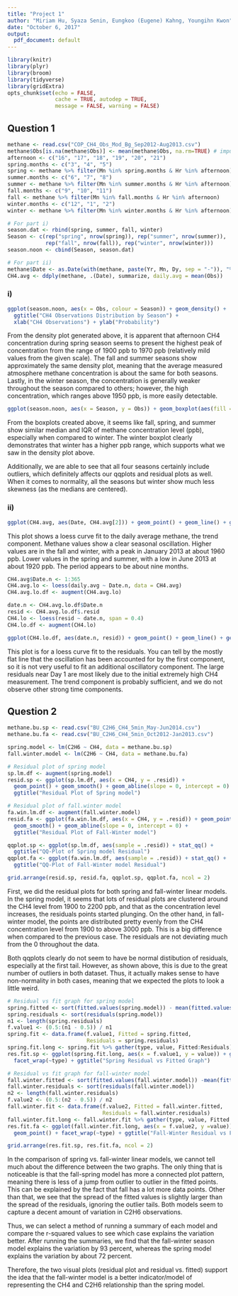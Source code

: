 ```yaml
---
title: "Project 1"
author: "Miriam Hu, Syaza Senin, Eungkoo (Eugene) Kahng, Youngihn Kwon"
date: "October 6, 2017"
output:
  pdf_document: default
---
```



```r
library(knitr)
library(plyr)
library(broom)
library(tidyverse)
library(gridExtra)
opts_chunk$set(echo = FALSE,
               cache = TRUE, autodep = TRUE,
               message = FALSE, warning = FALSE)
```


## Question 1

```r
methane <- read.csv("COP_CH4_Obs_Mod_Bg_Sep2012-Aug2013.csv")
methane$Obs[is.na(methane$Obs)] <- mean(methane$Obs, na.rm=TRUE) # impute mean
afternoon <- c("16", "17", "18", "19", "20", "21")
spring.months <- c("3", "4", "5")
spring <- methane %>% filter(Mn %in% spring.months & Hr %in% afternoon)
summer.months <- c("6", "7", "8")
summer <- methane %>% filter(Mn %in% summer.months & Hr %in% afternoon)
fall.months <- c("9", "10", "11")
fall <- methane %>% filter(Mn %in% fall.months & Hr %in% afternoon)
winter.months <- c("12", "1", "2")
winter <- methane %>% filter(Mn %in% winter.months & Hr %in% afternoon)

# For part i)
season.dat <- rbind(spring, summer, fall, winter)
Season <- c(rep("spring", nrow(spring)), rep("summer", nrow(summer)),
            rep("fall", nrow(fall)), rep("winter", nrow(winter)))
season.noon <- cbind(Season, season.dat)

# For part ii)
methane$Date <- as.Date(with(methane, paste(Yr, Mn, Dy, sep = "-")), "%Y-%m-%d")
CH4.avg <- ddply(methane, .(Date), summarize, daily.avg = mean(Obs))
```


### i) 

```r
ggplot(season.noon, aes(x = Obs, colour = Season)) + geom_density() + 
  ggtitle("CH4 Observations Distribution by Season") + 
  xlab("CH4 Observations") + ylab("Probability")
```

From the density plot generated above, it is apparent that afternoon CH4 concentration during spring season seems to present the highest peak of concentration from the range of 1900 ppb to 1970 ppb (relatively mild values from the given scale). The fall and summer seasons show approximately the same density plot, meaning that the average measured atmosphere methane concentration is about the same for both seasons. Lastly, in the winter season, the concentration is generally weaker throughout the season compared to others; however, the high concentration, which ranges above 1950 ppb, is more easily detectable.

```r
ggplot(season.noon, aes(x = Season, y = Obs)) + geom_boxplot(aes(fill = Season))
```

From the boxplots created above, it seems like fall, spring, and summer show similar median and IQR of methane concentration level (ppb), especially when compared to winter. The winter boxplot clearly demonstrates that winter has a higher ppb range, which supports what we saw in the density plot above.

Additionally, we are able to see that all four seasons certainly include outliers, which definitely affects our qqplots and residual plots as well. When it comes to normality, all the seasons but winter show much less skewness (as the medians are centered).

### ii)

```r
ggplot(CH4.avg, aes(Date, CH4.avg[2])) + geom_point() + geom_line() + geom_smooth(span = 0.4) + ylab("Daily CH4 Average") + ggtitle("Daily CH4 Average")
```

This plot shows a loess curve fit to the daily average methane, the trend component. Methane values show a clear seasonal oscillation. Higher values are in the fall and winter, with a peak in January 2013 at about 1960 ppb. Lower values in the spring and summer, with a low in June 2013 at about 1920 ppb. The period appears to be about nine months.

```r
CH4.avg$Date.n <- 1:365
CH4.avg.lo <- loess(daily.avg ~ Date.n, data = CH4.avg)
CH4.avg.lo.df <- augment(CH4.avg.lo)

date.n <- CH4.avg.lo.df$Date.n
resid <- CH4.avg.lo.df$.resid
CH4.lo <- loess(resid ~ date.n, span = 0.4)
CH4.lo.df <- augment(CH4.lo)

ggplot(CH4.lo.df, aes(date.n, resid)) + geom_point() + geom_line() + geom_smooth(span = 0.4) + ylab("Residuals") + ggtitle("Residuals")
```

This plot is for a loess curve fit to the residuals. You can tell by the mostly flat line that the oscillation has been accounted for by the first component, so it is not very useful to fit an additional oscillatory component. The large residuals near Day 1 are most likely due to the initial extremely high CH4 measurement. The trend component is probably sufficient, and we do not observe other strong time components.

## Question 2

```r
methane.bu.sp <- read.csv("BU_C2H6_CH4_5min_May-Jun2014.csv")
methane.bu.fa <- read.csv("BU_C2H6_CH4_5min_Oct2012-Jan2013.csv")

spring.model <- lm(C2H6 ~ CH4, data = methane.bu.sp)
fall.winter.model <- lm(C2H6 ~ CH4, data = methane.bu.fa)
```

```r
# Residual plot of spring model 
sp.lm.df <- augment(spring.model)
resid.sp <- ggplot(sp.lm.df, aes(x = CH4, y = .resid)) + 
  geom_point() + geom_smooth() + geom_abline(slope = 0, intercept = 0) + 
  ggtitle("Residual Plot of Spring model")

# Residual plot of fall.winter model
fa.win.lm.df <- augment(fall.winter.model)
resid.fa <- ggplot(fa.win.lm.df, aes(x = CH4, y = .resid)) + geom_point() +
  geom_smooth() + geom_abline(slope = 0, intercept = 0) + 
  ggtitle("Residual Plot of Fall-Winter model")

qqplot.sp <- ggplot(sp.lm.df, aes(sample = .resid)) + stat_qq() + 
  ggtitle("QQ-Plot of Spring model Residual")
qqplot.fa <- ggplot(fa.win.lm.df, aes(sample = .resid)) + stat_qq() + 
  ggtitle("QQ-Plot of Fall-Winter model Residual")

grid.arrange(resid.sp, resid.fa, qqplot.sp, qqplot.fa, ncol = 2)
```

First, we did the residual plots for both spring and fall-winter linear models. In the spring model, it seems that lots of residual plots are clustered around the CH4 level from 1900 to 2200 ppb, and that as the concentration level increases, the residuals points started plunging. On the other hand, in fall-winter model, the points are distributed pretty evenly from the CH4 concentration level from 1900 to above 3000 ppb. This is a big difference when compared to the previous case. The residuals are not deviating much from the 0 throughout the data.

Both qqplots clearly do not seem to have be normal distibution of residuals, especially at the first tail. However, as shown above, this is due to the great number of outliers in both dataset. Thus, it actually makes sense to have non-normality in both cases, meaning that we expected the plots to look a little weird.

```r
# Residual vs fit graph for spring model
spring.fitted <- sort(fitted.values(spring.model)) - mean(fitted.values(spring.model))
spring.residuals <- sort(residuals(spring.model))
n1 <- length(spring.residuals)
f.value1 <- (0.5:(n1 - 0.5)) / n1
spring.fit <- data.frame(f.value1, Fitted = spring.fitted, 
                         Residuals = spring.residuals)
spring.fit.long <- spring.fit %>% gather(type, value, Fitted:Residuals)
res.fit.sp <- ggplot(spring.fit.long, aes(x = f.value1, y = value)) + geom_point() +
  facet_wrap(~type) + ggtitle("Spring Residual vs Fitted Graph")

# Residual vs fit graph for fall-winter model
fall.winter.fitted <- sort(fitted.values(fall.winter.model)) -mean(fitted.values(fall.winter.model))
fall.winter.residuals <- sort(residuals(fall.winter.model))
n2 <- length(fall.winter.residuals)
f.value2 <- (0.5:(n2 - 0.5)) / n2
fall.winter.fit <- data.frame(f.value2, Fitted = fall.winter.fitted, 
                              Residuals = fall.winter.residuals)
fall.winter.fit.long <- fall.winter.fit %>% gather(type, value, Fitted:Residuals)
res.fit.fa <- ggplot(fall.winter.fit.long, aes(x = f.value2, y =value)) +
  geom_point() + facet_wrap(~type) + ggtitle("Fall-Winter Residual vs Fitted Graph")

grid.arrange(res.fit.sp, res.fit.fa, ncol = 2)
```

In the comparison of spring vs. fall-winter linear models, we cannot tell much about the difference between the two graphs. The only thing that is noticeable is that the fall-spring model has more a connected plot pattern, meaning there is less of a jump from outlier to outlier in the fitted points. This can be explained by the fact that fall has a lot more data points. Other than that, we see that the spread of the fitted values is slightly larger than the spread of the residuals, ignoring the outlier tails. Both models seem to capture a decent amount of variation in C2H6 observations.

Thus, we can select a method of running a summary of each model and compare the r-squared values to see which case explains the variation better. After running the summaries, we find that the fall-winter season model explains the variation by 93 percent, whereas the spring model explains the variation by about 72 percent.

Therefore, the two visual plots (residual plot and residual vs. fitted) support the idea that the fall-winter model is a better indicator/model of representing the CH4 and C2H6 relationship than the spring model.